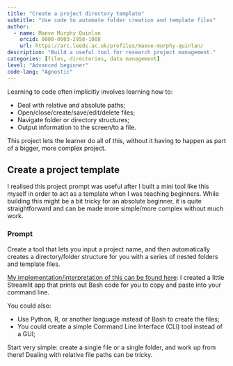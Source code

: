 ```yaml
---
title: "Create a project directory template"
subtitle: "Use code to automate folder creation and template files"
author:
  - name: Maeve Murphy Quinlan
    orcid: 0000-0003-2958-1008
    url: https://arc.leeds.ac.uk/profiles/maeve-murphy-quinlan/
description: "Build a useful tool for research project management."
categories: [files, directories, data management]
level: "Advanced beginner"
code-lang: "Agnostic"
---
```


Learning to code often implicitly involves learning how to:

- Deal with relative and absolute paths;
- Open/close/create/save/edit/delete files;
- Navigate folder or directory structures;
- Output information to the screen/to a file.

This project lets the learner do all of this, without it having to happen as part of a bigger, more complex project.

## Create a project template

I realised this project prompt was useful after I built a mini tool like this myself in order to act as a template when I was teaching beginners. While building this might be a bit tricky for an absolute beginner, it is quite straightforward and can be made more simple/more complex without much work.

:::{.callout-note}
### Prompt

Create a tool that lets you input a project name, and then automatically creates a directory/folder structure for you with a series of nested folders and template files.
:::

[My implementation/interpretation of this can be found here](https://software-dev.streamlit.app/Project_Workflow#2-create-package-repository-and-directory-structure): I created a little Streamlit app that prints out Bash code for you to copy and paste into your command line.

You could also:

- Use Python, R, or another language instead of Bash to create the files;
- You could create a simple Command Line Interface (CLI) tool instead of a GUI;

:::{.callout-tip}

Start very simple: create a single file or a single folder, and work up from there! Dealing with relative file paths can be tricky.

:::